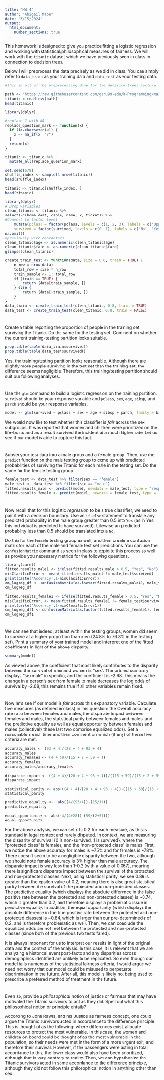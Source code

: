 ---
title: "HW 4"
author: "Abigail Mabe"
date: "3/15/2024"
output: 
  html_document:
    number_sections: true
---

This homework is designed to give you practice fitting a logistic regression and working with statistical/philosophical measures of fairness.  We will work with the `titanic` dataset which we have previously seen in class in connection to decision trees.  

Below I will preprocess the data precisely as we did in class.  You can simply refer to `data_train` as your training data and `data_test` as your testing data.  

```{r}

#this is all of the preprocessing done for the decision trees lecture.  

path <- 'https://raw.githubusercontent.com/guru99-edu/R-Programming/master/titanic_data.csv'
titanic <-read.csv(path)
head(titanic)

library(dplyr)

#replace ? with NA
replace_question_mark <- function(x) {
  if (is.character(x)) {
    x <- na_if(x, "?")
  }
  return(x)
}

titanic <- titanic %>%
  mutate_all(replace_question_mark)

set.seed(678)
shuffle_index <- sample(1:nrow(titanic))
head(shuffle_index)

titanic <- titanic[shuffle_index, ]
head(titanic)

library(dplyr)
# Drop variables
clean_titanic <- titanic %>%
select(-c(home.dest, cabin, name, x, ticket)) %>% 
#Convert to factor level
    mutate(pclass = factor(pclass, levels = c(1, 2, 3), labels = c('Upper', 'Middle', 'Lower')),
    survived = factor(survived, levels = c(0, 1), labels = c('No', 'Yes'))) %>%
na.omit()
#previously were characters
clean_titanic$age <- as.numeric(clean_titanic$age)
clean_titanic$fare <- as.numeric(clean_titanic$fare)
glimpse(clean_titanic)

create_train_test <- function(data, size = 0.8, train = TRUE) {
    n_row = nrow(data)
    total_row = size * n_row
    train_sample <- 1: total_row
    if (train == TRUE) {
        return (data[train_sample, ])
    } else {
        return (data[-train_sample, ])
    }
}
data_train <- create_train_test(clean_titanic, 0.8, train = TRUE)
data_test <- create_train_test(clean_titanic, 0.8, train = FALSE)

```

#
Create a table reporting the proportion of people in the training set surviving the Titanic.  Do the same for the testing set.  Comment on whether the current training-testing partition looks suitable.  

```{r}
prop.table(table(data_train$survived))
prop.table(table(data_test$survived))
```

Yes, the training/testing partition looks reasonable. Although there are slightly more people surviving in the test set than the training set, the difference seems negligible. Therefore, this training/testing partition should suit our following analyses.

#
Use the `glm` command to build a logistic regression on the training partition.  `survived` should be your response variable and `pclass`, `sex`, `age`, `sibsp`, and `parch` should be your response variables.  

```{r}
model <- glm(survived ~ pclass + sex + age + sibsp + parch, family = binomial(link = "logit"), data = data_train)
```

We would now like to test whether this classifier is *fair* across the sex subgroups.  It was reported that women and children were prioritized on the life-boats and as a result survived the incident at a much higher rate.  Let us see if our model is able to capture this fact.  

#

Subset your test data into a male group and a female group.  Then, use the `predict` function on the male testing group to come up with predicted probabilities of surviving the Titanic for each male in the testing set.  Do the same for the female testing group.  

```{r}
female_test <- data_test %>% filter(sex == "female") 
male_test <- data_test %>% filter(sex == "male")
fitted.results_male <- predict(model, newdata = male_test, type = "response")
fitted.results_female <- predict(model, newdata = female_test, type = "response")
```

# 

Now recall that for this logistic *regression* to be a true classifier, we need to pair it with a decision boundary.  Use an `if-else` statement to translate any predicted probability in the male group greater than $0.5$ into `Yes` (as in Yes this individual is predicted to have survived).  Likewise an predicted probability less than $0.5$ should be translated into a `No`.  

Do this for the female testing group as well, and then create a confusion matrix for each of the male and female test set predictions.  You can use the `confusionMatrix` command as seen in class to expidite this process as well as provide you necessary metrics for the following questions.  

```{r}
library(caret)
fitted.results_male1 <- ifelse(fitted.results_male > 0.5, "Yes", "No") 
misClasificError <- mean(fitted.results_male1 != male_test$survived)
print(paste('Accuracy',1-misClasificError))
cm_logreg_df <- confusionMatrix(as.factor(fitted.results_male1), male_test$survived, positive = "Yes")
cm_logreg_df

fitted.results_female1 <- ifelse(fitted.results_female > 0.5, "Yes", "No") 
misClasificError1 <- mean(fitted.results_female1 != female_test$survived)
print(paste('Accuracy',1-misClasificError1))
cm_logreg_df1 <- confusionMatrix(as.factor(fitted.results_female1), female_test$survived, positive = "Yes")
cm_logreg_df1
```

#
We can see that indeed, at least within the testing groups, women did seem to survive at a higher proportion than men (24.8\% to 76.3\% in the testing set).  Print a summary of your trained model and interpret one of the fitted coefficients in light of the above disparity.  

```{r}
summary(model)
```

As viewed above, the coefficient that most likely contributes to the disparity between the survival of men and women is "sex". The printed summary displays "sexmale" in specific, and the coefficient is -2.68. This means the change in a person's sex from female to male decreases the log odds of survival by -2.68; this remains true if all other variables remain fixed.

#

Now let's see if our model is *fair* across this explanatory variable.  Calculate five measures (as defined in class) in this question: the Overall accuracy rate ratio between females and males, the disparate impact between females and males, the statistical parity between females and males, and the predictive equality as well as equal opportunity between females and males (collectively these last two comprise equalized odds).  Set a reasonable $\epsilon$ each time and then comment on which (if any) of these five criteria are met.  


```{r}
accuracy_males <- (93 + 4)/(28 + 4 + 93 + 4)
accuracy_males
accuracy_females <- (4 + 59)/(15 + 2 + 59 + 4)
accuracy_females
accuracy_males/accuracy_females

disparate_impact <- ((4 + 4)/(28 + 4 + 93 + 4))/((15 + 59)/(15 + 2 + 59 + 4))
disparate_impact

statistical_parity <- abs(((4 + 4)/(28 + 4 + 93 + 4))-((15 + 59)/(15 + 2 + 59 + 4)))
statistical_parity

predictive_equality <-  abs((4/(93+4))-(15/19))
predictive_equality 

equal_opportunity <- abs((4/(4+28))-(59/(2+59)))
equal_opportunity
```

For the above analysis, we can set $\epsilon$ to 0.2 for each measure, as this is standard in legal context and rarely disputed. In context, we are measuring the disparity of survival {0 is non-survived, 1 is survived}, where the "protected class" is females, and the "non-protected class" is males. First, we notice the above accuracy for males is ~75% and for females is ~78%. There doesn't seem to be a negligible disparity between the two, although we should note female accuracy is 3% higher than male accuracy. The disparate impact is way less than 1-0.2 (with a value of 0.067), meaning there is significant disparate impact between the survival of the protected and non-protected classes. Next, using statistical parity, we see 0.86 is greater than the epsilon value of 0.2, meaning there is also great statistical parity between the survival of the protected and non-protected classes. The predictive equality (which displays the absolute difference in the false positive rate between the protected and non-protected classes) is ~0.74, which is greater than 0.2, and therefore displays a problematic issue in predictive equality. In addition, the equal opportunity (which displays the absolute difference in the true positive rate between the protected and non-protected classes) is ~0.84, which is larger than our pre-determined $\epsilon$ of 0.2, and is therefore problematic as well. Then, we can conclude the equalized odds are not met between the protected and non-protected classes (since both of the previous two tests failed).

It is always important for us to interpret our results in light of the original data and the context of the analysis.  In this case, it is relevant that we are analyzing a historical event post-facto and any disparities across demographics identified are unlikely to be replicated.  So even though our model fails numerous of the statistical fairness criteria, I would argue we need not worry that our model could be misused to perpetuate discrimination in the future.  After all, this model is likely not being used to prescribe a preferred method of treatment in the future.  

#

Even so, provide a *philosophical* notion of justice or fairness that may have motivated the Titanic survivors to act as they did. Spell out what this philosophical notion or principle entails?

According to John Rawls, and his Justice as fairness concept, one could argue the Titanic survivors acted in accordance to the difference principle. This is thought of as the following: where differences exist, allocate resources to protect the most vulnerable. In this case, the women and children on board could be thought of as the most vulnerable in the population, so their needs were met in the form of a more urgent exit, and therefore their survival. However, if the passengers were acting in total accordance to this, the lower class would also have been prioritized, although that is very contrary to reality. Then, we can hypothesize the Titanic survivors acted in some accordance to the difference principle, although they did not follow this philosophical notion in anything other than sex. 

